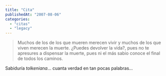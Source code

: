 ```yaml
---
title: "Cita"
publishedAt: "2007-08-06"
categories: 
  - "citas"
  - "legacy"
---
```


> Muchos de los de los que mueren merecen vivir y muchos de los que viven merecen la muerte. ¿Puedes devolver la vida?, pues no te apresures a dispensar la muerte, pues ni el más sabio conoce el final de todos los caminos.

Sabiduría _tolkeniana_... cuanta verdad en tan pocas palabras...

